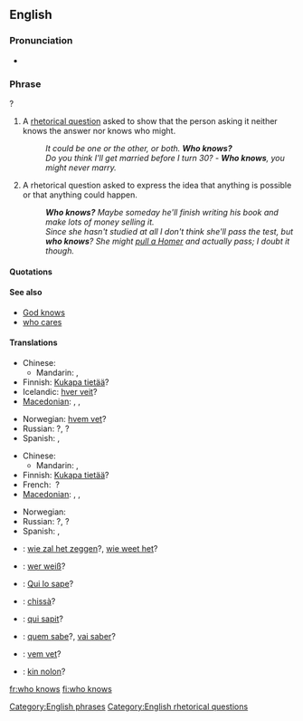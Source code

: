 ==English==

===Pronunciation===
* {{audio|en-us-who-knows.ogg|Audio (US)}}

===Phrase===
{{infl|en|phrase|head=[[who]] [[knows]]}}?

# A [[rhetorical question]] asked to show that the person asking it neither knows the answer nor knows who might.
#: ''It could be one or the other, or both. '''Who knows?'''''
#: ''Do you think I'll get married before I turn 30?'' - '''''Who knows''', you might never marry.''
# A rhetorical question asked to express the idea that anything is possible or that anything could happen.
#: '''''Who knows?'''  Maybe someday he'll finish writing his book and make lots of money selling it.''
#: ''Since she hasn't studied at all I don't think she'll pass the test, but '''who knows'''? She might [[pull a Homer]] and actually pass; I doubt it though.''

====Quotations====
{{seeCites}}

====See also====
* [[God knows]]
* [[who cares]]

====Translations====
{{trans-top|a rhetorical question asked to show that the asker neither knows the answer nor who might know it}}
* Chinese:
** Mandarin: {{t|cmn|誰知道|sc=Hani|xs=Mandarin}}, {{t|cmn|谁知道|tr=shéi zhīdào|sc=Hani|xs=Mandarin}}
* Finnish: [[Kukapa tietää]]?
* Icelandic: [[hver veit]]?
* [[Macedonian]]: {{t|mk|којзнае|tr=kójznae|sc=Cyrl|xs=Macedonian}},  {{t|mk|кој го знае|tr=koj go znáe|sc=Cyrl|xs=Macedonian}},  {{t|mk|кој ќе знае|tr=koj ḱe znáe|sc=Cyrl|xs=Macedonian}}
{{trans-mid}}
* Norwegian: [[hvem vet]]?
* Russian: {{t|ru|кто знает|tr=kto znájet|sc=Cyrl}}?, {{t|ru|кто его знает|tr=kto jevó znájet|sc=Cyrl}}?
* Spanish: {{t-|es|quién sabe|alt=¿quién sabe?}}, {{t-|es|quién sabe|alt=¡quién sabe!}}
{{trans-bottom}}

{{trans-top|asked to express the idea that anything is possible}}
* Chinese:
** Mandarin: {{t|cmn|誰知道|sc=Hani|xs=Mandarin}}, {{t|cmn|谁知道|tr=shéi zhīdào|sc=Hani|xs=Mandarin}}
* Finnish: [[Kukapa tietää]]?
* French: {{t|fr|qui sait}}&nbsp;?
* [[Macedonian]]: {{t|mk|којзнае|tr=kójznae|sc=Cyrl|xs=Macedonian}},  {{t|mk|кој го знае|tr=koj go znáe|sc=Cyrl|xs=Macedonian}},  {{t|mk|кој ќе знае|tr=koj ḱe znáe|sc=Cyrl|xs=Macedonian}}
{{trans-mid}}
* Norwegian: {{t|no|hvem vet?}}
* Russian: {{t|ru|кто знает|tr=kto znájet|sc=Cyrl}}?, {{t|ru|кто его знает|tr=kto jevó znájet|sc=Cyrl}}?
* Spanish: {{t-|es|quién sabe|alt=¿quién sabe?}}, {{t-|es|quién sabe|alt=¡quién sabe!}}
{{trans-bottom}}

{{checktrans-top}}
* {{ttbc|Dutch}}: [[wie zal het zeggen]]?, [[wie weet het]]?
* {{ttbc|German}}: [[wer weiß]]?
* {{ttbc|Interlingua}}: [[Qui lo sape]]?
{{checktrans-mid}}
* {{ttbc|Italian}}: [[chissà]]?
* {{ttbc|Latin}}: [[qui sapit]]?
* {{ttbc|Portuguese}}: [[quem sabe]]?, [[vai saber]]?
* {{ttbc|Swedish}}: [[vem vet]]?
* {{ttbc|Volapük}}: [[kin nolon]]?
{{checktrans-bottom}}

[[Category:English phrases]]
[[Category:English rhetorical questions]]

[[fr:who knows]]
[[fi:who knows]]
